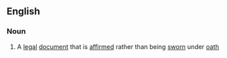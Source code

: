 ==English==

===Noun===
{{wikipedia}}
{{en-noun|sg=[[statutory]] [[declaration]]}}

#{{law}} A [[legal]] [[document]] that is [[affirm]]ed rather than being [[sworn]] under [[oath]]